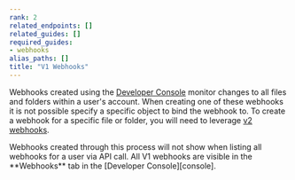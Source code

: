 ```yaml
---
rank: 2
related_endpoints: []
related_guides: []
required_guides:
- webhooks
alias_paths: []
title: "V1 Webhooks"
---
```

Webhooks created using the [Developer Console][console] monitor changes to all
files and folders within a user's account. When creating one of these webhooks
it is not possible specify a specific object to bind the webhook to. To create
a webhook for a specific file or folder, you will need to leverage
[v2 webhooks][v2].

<Message type='warning'>
  Webhooks created through this process will not show when listing all
  webhooks for a user via API call. All V1 webhooks are visible in the
  **Webhooks** tab in the [Developer Console][console].
</Message>

[devconsole]: https://app.box.com/developers/console
[list_webhooks]: g://webhooks/v2/list-v2
[v2]: g://webhooks/v2
[console]: https://app.box.com/developers/console

